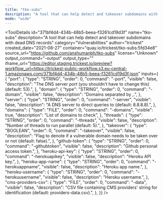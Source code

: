 ```yaml
---
title: "tko-subs"
description: "A tool that can help detect and takeover subdomains with dead DNS records"
mode: "wide"
---
```



<ToolDetails
  id="371bf4d4-434b-48b5-beea-f3261cd19d3f"
  name="tko-subs"
  description="A tool that can help detect and takeover subdomains with dead DNS records"
  category="Vulnerabilities"
  author="trickest"
  created_date="2021-08-27"
  container="quay.io/trickest/tko-subs:5fd34e8"
  source_url="https://github.com/anshumanbh/tko-subs"
  license="Unknown"
  output_command="-output"
  output_type=""
  iframe_url="https://editor.staging.trickest.io/preview?workflow_url=https://trickest-public-workflow.s3.eu-central-1.amazonaws.com/371bf4d4-434b-48b5-beea-f3261cd19d3f.json"
  inputs={ {
  "port": {
    "type": "STRING",
    "order": 0,
    "command": "-port",
    "visible": false,
    "description": "The DNS server port (you shouldn't have to change this) (default: 53).",
  },
  "domain": {
    "type": "STRING",
    "order": 0,
    "command": "-domain",
    "visible": false,
    "description": "Domains separated by ,.",
  },
  "server": {
    "type": "STRING",
    "order": 0,
    "command": "-server",
    "visible": false,
    "description": "A DNS server to direct queries to (default: 8.8.8.8).",
  },
  "domains": {
    "type": "FILE",
    "order": 0,
    "command": "-domains",
    "visible": true,
    "description": "List of domains to check",
  },
  "threads": {
    "type": "STRING",
    "order": 0,
    "command": "-threads",
    "visible": false,
    "description": "Number of threads to run parallel (default: 5).",
  },
  "takeover": {
    "type": "BOOLEAN",
    "order": 0,
    "command": "-takeover",
    "visible": false,
    "description": "Flag to denote if a vulnerable domain needs to be taken over or not (default: false).",
  },
  "github-token": {
    "type": "STRING",
    "order": 0,
    "command": "-githubtoken",
    "visible": false,
    "description": "Github personal access token.",
  },
  "heroku-api-key": {
    "type": "STRING",
    "order": 0,
    "command": "-herokuapikey",
    "visible": false,
    "description": "Heroku API key.",
  },
  "heroku-app-name": {
    "type": "STRING",
    "order": 0,
    "command": "-herokuappname",
    "visible": false,
    "description": "Heroku app name.",
  },
  "heroku-username": {
    "type": "STRING",
    "order": 0,
    "command": "-herokuusername",
    "visible": false,
    "description": "Heroku username.",
  },
  "cms-providers-csv": {
    "type": "FILE",
    "order": 0,
    "command": "-data",
    "visible": false,
    "description": "CSV file containing CMS providers' string for identification (default: providers-data.csv).",
  },
}}
/>